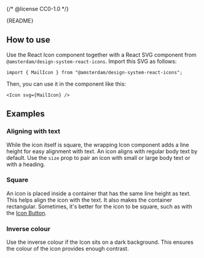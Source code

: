 {/* @license CC0-1.0 */}


<Meta of={IconStories} />

<Markdown>{README}</Markdown>

## How to use

Use the React Icon component together with a React SVG component from `@amsterdam/design-system-react-icons`.
Import this SVG as follows:

```tsx
import { MailIcon } from "@amsterdam/design-system-react-icons";
```

Then, you can use it in the component like this:

```tsx
<Icon svg={MailIcon} />
```

<Primary />

<Controls />

## Examples

### Aligning with text

While the icon itself is square, the wrapping Icon component adds a line height for easy alignment with text.
An icon aligns with regular body text by default.
Use the `size` prop to pair an icon with small or large body text or with a heading.

<Canvas of={IconStories.WithBodyText} />

<Canvas of={IconStories.WithAHeading} />

### Square

An icon is placed inside a container that has the same line height as text.
This helps align the icon with the text.
It also makes the container rectangular.
Sometimes, it's better for the icon to be square, such as with the [Icon Button](/docs/components-buttons-icon-button--docs).

<Canvas of={IconStories.Square} />

### Inverse colour

Use the inverse colour if the Icon sits on a dark background.
This ensures the colour of the icon provides enough contrast.

<Canvas of={IconStories.InverseColour} />
